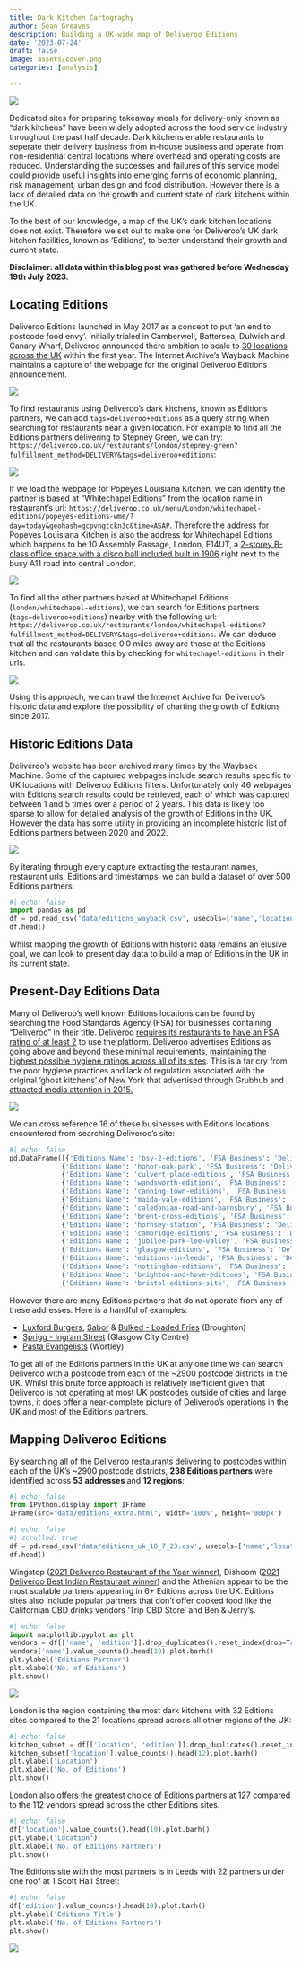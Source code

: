 ```yaml
---
title: Dark Kitchen Cartography
author: Sean Greaves
description: Building a UK-wide map of Deliveroo Editions
date: '2023-07-24'
draft: false
image: assets/cover.png
categories: [analysis]

---
```


![](assets/cover.png)

Dedicated sites for preparing takeaway meals for delivery-only known as "dark kitchens" have been widely adopted across the food service industry throughout the past half decade. Dark kitchens enable restaurants to seperate their delivery business from in-house business and operate from non-residential central locations where overhead and operating costs are reduced. Understanding the successes and failures of this service model could provide useful insights into emerging forms of economic planning, risk management, urban design and food distribution. However there is a lack of detailed data on the growth and current state of dark kitchens within the UK.

To the best of our knowledge, a map of the UK's dark kitchen locations does not exist. Therefore we set out to make one for Deliveroo's UK dark kitchen facilities, known as 'Editions', to better understand their growth and current state.

**Disclaimer: all data within this blog post was gathered before Wednesday 19th July 2023.**

<!-- ![](assets/pkl.png) -->

## Locating Editions


Deliveroo Editions launched in May 2017 as a concept to put 'an end to postcode food envy'. Initially trialed in Camberwell, Battersea, Dulwich and Canary Wharf, Deliveroo announced there ambition to scale to [30 locations across the UK](https://www.wired.co.uk/article/deliveroo-editions-local-restaurants) within the first year. The Internet Archive's Wayback Machine maintains a capture of the webpage for the original Deliveroo Editions announcement.

![](assets/editions_launch.png)

To find restaurants using Deliveroo's dark kitchens, known as Editions partners, we can add `tags=deliveroo+editions` as a query string when searching for restaurants near a given location. For example to find all the Editions partners delivering to Stepney Green, we can try: `https://deliveroo.co.uk/restaurants/london/stepney-green?fulfillment_method=DELIVERY&tags=deliveroo+editions`:

![](assets/query.png)

If we load the webpage for Popeyes Louisiana Kitchen, we can identify the partner is based at "Whitechapel Editions" from the location name in restaurant's url: `https://deliveroo.co.uk/menu/London/whitechapel-editions/popeyes-editions-wme/?day=today&geohash=gcpvngtckn3c&time=ASAP`. Therefore the address for Popeyes Louisiana Kitchen is also the address for Whitechapel Editions which happens to be 10 Assembly Passage, London, E14UT, a [2-storey B-class office space with a disco ball included built in 1906](https://www.loopnet.co.uk/Listing/10-40-Assembly-Passage-London/8354101/) right next to the busy A11 road into central London.

![](assets/assembly.jpeg)

To find all the other partners based at Whitechapel Editions (`london/whitechapel-editions`), we can search for Editions partners (`tags=deliveroo+editions`) nearby with the following url: `https://deliveroo.co.uk/restaurants/london/whitechapel-editions?fulfillment_method=DELIVERY&tags=deliveroo+editions`. We can deduce that all the restaurants based 0.0 miles away are those at the Editions kitchen and can validate this by checking for `whitechapel-editions` in their urls.

![](assets/whitechapel.png)

Using this approach, we can trawl the Internet Archive for Deliveroo's historic data and explore the possibility of charting the growth of Editions since 2017.

## Historic Editions Data

Deliveroo's website has been archived many times by the Wayback Machine. Some of the captured webpages include search results specific to UK locations with Deliveroo Editions filters. Unfortunately only 46 webpages with Editions search results could be retrieved, each of which was captured between 1 and 5 times over a period of 2 years. This data is likely too sparse to allow for detailed analysis of the growth of Editions in the UK. However the data has some utility in providing an incomplete historic list of Editions partners between 2020 and 2022.

![](assets/wayback.png)

By iterating through every capture extracting the restaurant names, restaurant urls, Editions and timestamps, we can build a dataset of over 500 Editions partners:

```python
#| echo: false
import pandas as pd
df = pd.read_csv('data/editions_wayback.csv', usecols=['name','location','timestamps','timestamp_urls','restaurant_url'])
df.head()
```

Whilst mapping the growth of Editions with historic data remains an elusive goal, we can look to present day data to build a map of Editions in the UK in its current state.

## Present-Day Editions Data

Many of Deliveroo's well known Editions locations can be found by searching the Food Standards Agency (FSA) for businesses containing "Deliveroo" in their title. Deliveroo [requires its restaurants to have an FSA rating of at least 2](https://help.deliveroo.com/en/articles/3198655-deliveroo-food-hygiene-rating-policy) to use the platform.  Deliveroo advertises Editions as going above and beyond these minimal requirements, [maintaining the highest possible hygiene ratings across all of its sites](https://restaurants.deliveroo.com/en-gb/editions#:~:text=High%2C%20high%20standards,hygiene%20and%20safety). This is a far cry from the poor hygiene practices and lack of regulation associated with the original 'ghost kitchens' of New York that advertised through Grubhub and [attracted media attention in 2015.](https://www.nbcnewyork.com/news/local/seamless-restaurant-grubhub-fake-eatery-unregulated-kitchen-investigation-i-team-new-york-city/2013699/)

![](assets/fsa.png)

We can cross reference 16 of these businesses with Editions locations encountered from searching Deliveroo's site:

```python
#| echo: false
pd.DataFrame([{'Editions Name': 'bsy-2-editions', 'FSA Business': 'Deliveroo sp ltd', 'Address':  '145 Ormside Street London SE15 1TF'},
             {'Editions Name': 'honor-oak-park', 'FSA Business': 'Deliveroo SP Ltd', 'Address':  'Units 3-4 Dulwich Business Centre Malham Road Forest Hill'},
             {'Editions Name': 'culvert-place-editions', 'FSA Business': 'Deliveroo', 'Address':  'Unit 2 Editions Battersea 15a Parkfield Industrial Estate Culvert Place London SW115BA'},
             {'Editions Name': 'wandsworth-editions', 'FSA Business': 'Deliveroo SP Ltd', 'Address':  'Unit 4 271 Merton Road London SW18 5JS'},
             {'Editions Name': 'canning-town-editions', 'FSA Business': 'Deliveroo SP Ltd', 'Address':  'Unit 3 Crescent Court Business Centre 4C North Crescent Canning Town E16 4TG'},
             {'Editions Name': 'maida-vale-editions', 'FSA Business': 'Deliveroo Hop Ltd', 'Address':  'Unit 24 Mitre Bridge Industrial Park Mitre Way London W10 6AU'},
             {'Editions Name': 'caledonian-road-and-barnsbury', 'FSA Business': 'Deliveroo', 'Address':  'Deliveroo Unit 4 Roman Way Industrial Estate 149 Roman Way Islington'},
             {'Editions Name': 'brent-cross-editions', 'FSA Business': 'Deliveroo SP Ltd', 'Address':  '2 Phoenix Industrial Estate Apsley Way London NW2 7LN'},
             {'Editions Name': 'hornsey-station', 'FSA Business': 'Deliveroo SP Ltd', 'Address':  'Unit 21 Cranford Way Hornsey London N8 9DG'},
             {'Editions Name': 'cambridge-editions', 'FSA Business': 'Deliveroo', 'Address':  'Unit 3-4 Restwell House Coldhams Road Cambridge Cambridgeshire'},
             {'Editions Name': 'jubilee-park-lee-valley', 'FSA Business': 'Deliveroo SP Ltd', 'Address':  'Unit 6 Great Cambridge Industrial Estate Lincoln Road Enfield'},
             {'Editions Name': 'glasgow-editions', 'FSA Business': 'Deliveroo SP Ltd', 'Address':  '1 Scotland Street Glasgow G5 8LS'},
             {'Editions Name': 'editions-in-leeds', 'FSA Business': 'Deliveroo Editions', 'Address':  'Unit 1 Scott Hall Mills Scott Hall Street Meanwood Leeds'},
             {'Editions Name': 'nottingham-editions', 'FSA Business': 'Deliveroo SP Ltd', 'Address':  'Unit 1 Redwood Court Salisbury Street Nottingham NG7 2BQ'},
             {'Editions Name': 'brighton-and-hove-editions', 'FSA Business': 'Deliveroo Editions', 'Address':  'Unit 1 Saxon Works 22 Olive Road Hove BN3 7GY'},
             {'Editions Name': 'bristol-editions-site', 'FSA Business': 'Deliveroo SP Ltd', 'Address':  'Unit 1 Glenfrome House Eastgate Road Eastville Bristol BS5 6XX'}])
```

However there are many Editions partners that do not operate from any of these addresses. Here is a handful of examples:

- [Luxford Burgers](https://deliveroo.co.uk/menu/edinburgh/broughton/luxford-burgers-picardy-place), [Sabor](https://deliveroo.co.uk/menu/Edinburgh/broughton/sabor-latin-american-edn) & [Bulked - Loaded Fries](https://deliveroo.co.uk/menu/Edinburgh/broughton/bulked-loaded-fries-edn) (Broughton)
- [Sprigg - Ingram Street](https://deliveroo.co.uk/menu/glasgow/glasgow-city-centre/sprigg-ingram-st) (Glasgow City Centre)
- [Pasta Evangelists](https://deliveroo.co.uk/menu/Leeds/wortley/pasta-evangelists-leeds) (Wortley)

To get all of the Editions partners in the UK at any one time we can search Deliveroo with a postcode from each of the ~2900 postcode districts in the UK. Whilst this brute force approach is relatively inefficient given that Deliveroo is not operating at most UK postcodes outside of cities and large towns, it does offer a near-complete picture of Deliveroo's operations in the UK and most of the Editions partners.

## Mapping Deliveroo Editions

By searching all of the Deliveroo restaurants delivering to postcodes within each of the UK's ~2900 postcode districts, **238 Editions partners** were identified across **53 addresses** and **12 regions**:

```python
#| echo: false
from IPython.display import IFrame
IFrame(src="data/editions_extra.html", width='100%', height='900px')
```

```python
#| echo: false
#| scrolled: true
df = pd.read_csv('data/editions_uk_18_7_23.csv', usecols=['name','location','edition', 'restaurant_url', 'address', 'lat', 'lon'])
df.head()
```

Wingstop ([2021 Deliveroo Restaurant of the Year winner](https://deliveroorestaurantawards.com/)), Dishoom ([2021 Deliveroo Best Indian Restaurant winner](https://deliveroorestaurantawards.com/)) and the Athenian appear to be the most scalable partners appearing in 6+ Editions across the UK. Editions sites also include popular partners that don't offer cooked food like the Californian CBD drinks vendors 'Trip CBD Store' and Ben & Jerry's.

```python
#| echo: false
import matplotlib.pyplot as plt
vendors = df[['name', 'edition']].drop_duplicates().reset_index(drop=True)
vendors['name'].value_counts().head(10).plot.barh()
plt.ylabel('Editions Partner')
plt.xlabel('No. of Editions')
plt.show()
```

![](assets/wings.jpeg)

London is the region containing the most dark kitchens with 32 Editions sites compared to the 21 locations spread across all other regions of the UK:

```python
#| echo: false
kitchen_subset = df[['location', 'edition']].drop_duplicates().reset_index(drop=True)
kitchen_subset['location'].value_counts().head(12).plot.barh()
plt.ylabel('Location')
plt.xlabel('No. of Editions')
plt.show()
```

London also offers the greatest choice of Editions partners at 127 compared to the 112 vendors spread across the other Editions sites.

```python
#| echo: false
df['location'].value_counts().head(10).plot.barh()
plt.ylabel('Location')
plt.xlabel('No. of Editions Partners')
plt.show()
```

The Editions site with the most partners is in Leeds with 22 partners under one roof at 1 Scott Hall Street:

```python
#| echo: false
df['edition'].value_counts().head(10).plot.barh()
plt.ylabel('Editions Title')
plt.xlabel('No. of Editions Partners')
plt.show()
```

![](assets/leeds.png)
